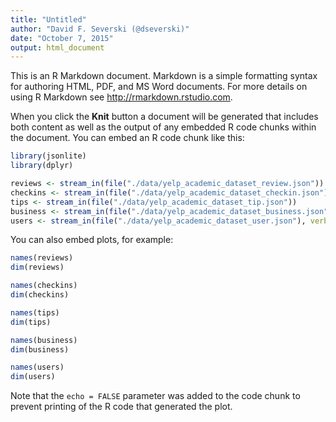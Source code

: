 ---
title: "Untitled"
author: "David F. Severski (@dseverski)"
date: "October 7, 2015"
output: html_document
---

This is an R Markdown document. Markdown is a simple formatting syntax for authoring HTML, PDF, and MS Word documents. For more details on using R Markdown see <http://rmarkdown.rstudio.com>.

When you click the **Knit** button a document will be generated that includes both content as well as the output of any embedded R code chunks within the document. You can embed an R code chunk like this:

```{r}
library(jsonlite)
library(dplyr)
```

```{r}

reviews <- stream_in(file("./data/yelp_academic_dataset_review.json"))
checkins <- stream_in(file("./data/yelp_academic_dataset_checkin.json"))
tips <- stream_in(file("./data/yelp_academic_dataset_tip.json"))
business <- stream_in(file("./data/yelp_academic_dataset_business.json"))
users <- stream_in(file("./data/yelp_academic_dataset_user.json"), verbose = TRUE)
```

You can also embed plots, for example:

```{r}
names(reviews)
dim(reviews)

names(checkins)
dim(checkins)

names(tips)
dim(tips)

names(business)
dim(business)

names(users)
dim(users)
```

Note that the `echo = FALSE` parameter was added to the code chunk to prevent printing of the R code that generated the plot.
```{r}

```


```{r}

```

```{r}

```
